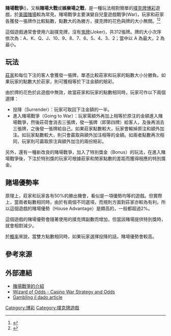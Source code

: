 '''賭場戰爭'''({{lang|en|Casino War}})，又稱'''賭場大戰'''或'''娛樂場之戰'''，是一種玩法相對簡單的[[撲克牌|撲克牌]][[博彩|博彩]]遊戲，於[[美國|美國]][[賭場|賭場]]較為常見。賭場戰爭主要演變自兒童遊戲戰爭(War)，玩家和莊家各獲發一張牌作比較點數，點數大的為勝方，撲克牌的花色與牌的大小無關。<ref>{{cite book |author=Brisman, Andrew |title=American Mensa Guide to Casino Gambling:  Winning Ways |url=https://archive.org/details/americanmensagui00andr |date=1999 |publisher=Stirling |ISBN=0-8069-4837-X }}</ref><ref>{{cite web |author= |title=第74/2005號經濟財政司司長批示：《“娛樂場之戰”法定規章》 |date=2005 |publisher=澳門博彩監察協調局 |url=https://www.dicj.gov.mo/web/cn/rules/DesafioAoCasino.html }}</ref>

這個遊戲通常會使用六副撲克牌，沒有[[鬼牌|鬼牌]](Joker)，共312張牌。牌的大小次序依次為：A、K、Q、J、10、9、8、7、6、5、4、3、2；當中以 A 為最大，2 為最小。

==玩法==
[[莊家|莊家]]和每位下注的客人會獲發一張牌，單憑比較莊家和玩家的點數大小分勝負。如果玩家的點數大於莊家，則可獲相等於下注金額的賠彩。

由於牌的花色於此遊戲中無效，故當莊家和玩家的點數相同時，玩家可作以下兩個選擇：

*投降（Surrender）：玩家可取回下注金額的一半。
*進入賭場戰爭（Going to War）：玩家需額外再加上相等於原注的金額進入賭場戰爭，然後莊荷會消去三張牌，發一張牌（即第四牌）給客人，及後再消去三張牌，之後發一張牌給自己。如果莊家點數較大，玩家會輸掉原注和額外加注。如玩家點數較大，則只會贏取與額外加注相等的金額。如兩者點數再次相同，玩家則可贏取原注與額外加注的兩份賠彩。

另外，還有一種新改良的賭場戰爭，加入了特別獎金（Bonus）的玩法，在進入賭場戰爭後，下注於特別獎的玩家可根據莊家和閒家點數的差距而獲得相應的特別獎金。

==賭場優勢率==
原理上，莊家和玩家各有50%的勝出機會，看似是一項優勢均等的遊戲。但實際上，當兩者點數相同時，由於有兩個不同選項，而規則方面對莊家亦較為有利，所以這個遊戲的賭場優勢（House Advantage）是頗高的，一般都超過2%。

這個遊戲的賭場優勢會隨著使用的撲克牌副數而增加，但當該賭場提供特別獎時，就會相對減少。

於[[概率|概率]]來說，當雙方點數相同時，如果玩家選擇投降的話，賭場優勢會較高。

==參考來源==
{{reflist}}

==外部連結==
*[https://web.archive.org/web/20060828150613/http://www.casinolife.ca/www/games/2005-04/396.html 賭場戰爭的介紹]
*[http://wizardofodds.com/war/ Wizard of Odds - Casino War Strategy and Odds] {{Wayback|url=http://wizardofodds.com/war/ |date=20111126143351 }}
*[http://www.ildado.com/casino_war.html Gambling il dado article] {{Wayback|url=http://www.ildado.com/casino_war.html |date=20200930090225 }}


[[Category:博彩|Category:博彩]]
[[Category:撲克牌遊戲|Category:撲克牌遊戲]]